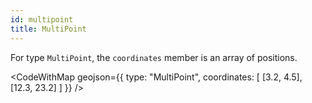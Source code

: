 ```yaml
---
id: multipoint
title: MultiPoint
---
```



For type `MultiPoint`, the `coordinates` member is an array of positions.

<CodeWithMap
  geojson={{
    type: "MultiPoint",
    coordinates: [
      [3.2, 4.5],
      [12.3, 23.2]
    ]
  }}
/>
